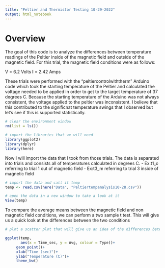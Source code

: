 ```yaml
---
title: "Peltier and Thermistor Testing 10-29-2022"
output: html_notebook
---
```

# Overview
The goal of this code is to analyze the differences between temperature readings of the Peltier inside of the magnetic field and outside of the magnetic field.  For this trial, the magnetic field conditions were as follows:

V = 6.2 Volts
I = 2.42 Amps

These trials were performed with the "peltiercontrolwiththerm" Arduino code which took the starting temperature of the Peltier and calculated the voltage needed to be applied in order to get to the target temperature of 37 degrees C.  Because the starting temperature of the Arduino was not always consistent, the voltage applied to the peltier was inconsistent.  I believe that this contributed to the significnat temperature swings that I observed but let's see if this is supported statistically. 

```r
# clear the environment window
rm(list = ls())

# import the libraries that we will need
library(ggplot2)
library(dplyr)
library(here)
```
Now I will import the data that I took from those trials. The data is separated into trials and consists all of temperatures calculated in degrees C.
  - Ex:t1_o referring to trial 1 out of magnetic field
  - Ex:t3_m referring to trial 3 inside of magnetic field
  
```r
# import the data and call it temp
temp <- read.csv(here("Data", "Peltiertempanalysis10-28.csv"))

# open the data in a new window to take a look at it
View(temp)
```

To compare the average means between the magnetic field and non magnetic field conditions, we can perform a two sample t test. This will give us a quick look at the differences between the two conditions

```r
# plot a scatter plot that will give us an idea of the differences between the two conditions

ggplot(temp,
       aes(x = Time_sec, y = Avg, colour = Type))+
     geom_point()+
     xlab("Time (sec)")+
     ylab("Temperature (C)")+
     theme_bw()

```




